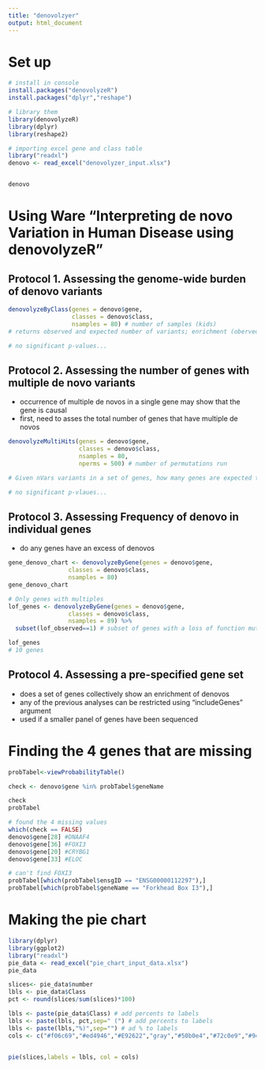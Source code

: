 ```yaml
---
title: "denovolzyer"
output: html_document
---
```

# Set up 
```r
# install in console
install.packages("denovolyzeR")
install.packages("dplyr","reshape")
```

```r
# library them 
library(denovolyzeR)
library(dplyr)
library(reshape2)
```

```r
# importing excel gene and class table
library("readxl")
denovo <- read_excel("denovolyzer_input.xlsx")


denovo

```


# Using Ware "Interpreting de novo Variation in Human Disease using denovolyzeR"

## Protocol 1. Assessing the genome-wide burden of denovo variants 
```r
denovolyzeByClass(genes = denovo$gene, 
                  classes = denovo$class, 
                  nsamples = 80) # number of samples (kids)
# returns observed and expected number of variants; enrichment (oberved/expected), and pValue 

# no significant p-values...
```

## Protocol 2. Assessing the number of genes with multiple de novo variants 
- occurrence of multiple de novos in a single gene may show that the gene is causal
- first, need to asses the total number of genes that have multiple de novos

```r
denovolyzeMultiHits(genes = denovo$gene, 
                    classes = denovo$class, 
                    nsamples = 80, 
                    nperms = 500) # number of permutations run

# Given nVars variants in a set of genes, how many genes are expected to contain more than one variant? Do we observe more than this?

# no significant p-vlaues...
```

## Protocol 3. Assessing Frequency of denovo in individual genes 
- do any genes have an excess of denovos 

```r
gene_denovo_chart <- denovolyzeByGene(genes = denovo$gene, 
                 classes = denovo$class, 
                 nsamples = 80) 
gene_denovo_chart
```

```r
# Only genes with multiples
lof_genes <- denovolyzeByGene(genes = denovo$gene, 
                 classes = denovo$class, 
                 nsamples = 89) %>%
  subset(lof_observed==1) # subset of genes with a loss of function mutation 

lof_genes
# 10 genes 
```

## Protocol 4. Assessing a pre-specified gene set
- does a set of genes collectively show an enrichment of denovos
- any of the previous analyses can be restricted using "includeGenes" argument
- used if a smaller panel of genes have been sequenced

# Finding the 4 genes that are missing 

```r
probTabel<-viewProbabilityTable()

check <- denovo$gene %in% probTabel$geneName

check
probTabel
```

```r
# found the 4 missing values 
which(check == FALSE)
denovo$gene[28] #DNAAF4
denovo$gene[36] #FOXI3
denovo$gene[20] #CRYBG1
denovo$gene[33] #ELOC
```

```r
# can't find FOXI3
probTabel[which(probTabel$ensgID == "ENSG00000112297"),]
probTabel[which(probTabel$geneName == "Forkhead Box I3"),]
```

# Making the pie chart

```r
library(dplyr)
library(ggplot2)
library("readxl")
pie_data <- read_excel("pie_chart_input_data.xlsx")
pie_data

```

```r
slices<- pie_data$number
lbls <- pie_data$Class
pct <- round(slices/sum(slices)*100)

lbls <- paste(pie_data$Class) # add percents to labels
lbls <- paste(lbls, pct,sep=" (") # add percents to labels 
lbls <- paste(lbls,"%)",sep="") # ad % to labels 
cols <- c("#f06c69","#ed4946","#E92622","gray","#50b0e4","#72c0e9","#94cfef","#b6def4","#6A7F93")


pie(slices,labels = lbls, col = cols)


```







